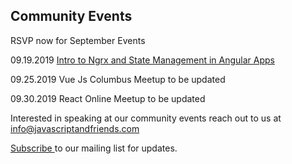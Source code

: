 
<Card>

## Community Events

RSVP now for September Events

<Text my={20}>09.19.2019 <a href="https://www.eventbrite.com/e/what-is-the-new-swag-with-ngrx-tickets-70824998477" target="_blank" rel="noopener noreferrer">Intro to Ngrx and State Management in Angular Apps</a></Text>

<Text my={20}>09.25.2019 Vue Js Columbus Meetup to be updated</Text>

<Text my={20}>09.30.2019 React Online Meetup to be updated</Text>

Interested in speaking at our community events reach out to us 
at <a href="mailto:info@javascriptandfriends.com">info@javascriptandfriends.com</a>

<a href="http://eepurl.com/gubqeb" target="_blank">Subscribe </a>to our mailing list for updates. 


</Card>
